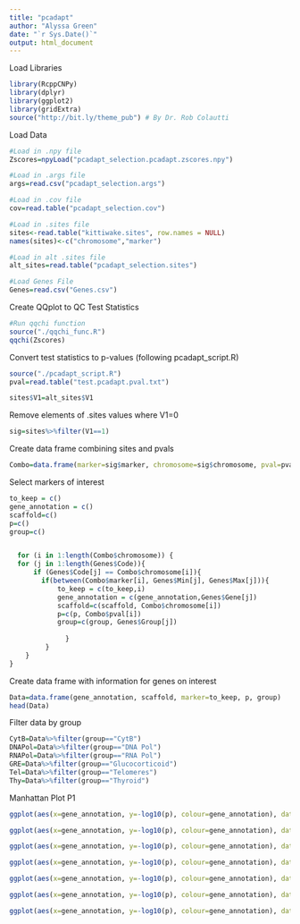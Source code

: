 ```yaml
---
title: "pcadapt"
author: "Alyssa Green"
date: "`r Sys.Date()`"
output: html_document
---
```


Load Libraries
```r
library(RcppCNPy)
library(dplyr)
library(ggplot2)
library(gridExtra)
source("http://bit.ly/theme_pub") # By Dr. Rob Colautti
```

Load Data
```r
#Load in .npy file
Zscores=npyLoad("pcadapt_selection.pcadapt.zscores.npy")

#Load in .args file
args=read.csv("pcadapt_selection.args")

#Load in .cov file
cov=read.table("pcadapt_selection.cov")

#Load in .sites file
sites<-read.table("kittiwake.sites", row.names = NULL)
names(sites)<-c("chromosome","marker")

#Load in alt .sites file
alt_sites=read.table("pcadapt_selection.sites")

#Load Genes File
Genes=read.csv("Genes.csv")
```

Create QQplot to QC Test Statistics
```r
#Run qqchi function
source("./qqchi_func.R")
qqchi(Zscores)
```

Convert test statistics to p-values (following pcadapt_script.R)
```r
source("./pcadapt_script.R")
pval=read.table("test.pcadapt.pval.txt")
```

```r
sites$V1=alt_sites$V1
```

Remove elements of .sites values where V1=0
```r
sig=sites%>%filter(V1==1)
```

Create data frame combining sites and pvals
```r
Combo=data.frame(marker=sig$marker, chromosome=sig$chromosome, pval=pval$V1)
```

Select markers of interest
```r
to_keep = c()
gene_annotation = c()
scaffold=c()
p=c()
group=c()


  for (i in 1:length(Combo$chromosome)) {
  for (j in 1:length(Genes$Code)){
      if (Genes$Code[j] == Combo$chromosome[i]){
        if(between(Combo$marker[i], Genes$Min[j], Genes$Max[j])){
            to_keep = c(to_keep,i)
            gene_annotation = c(gene_annotation,Genes$Gene[j])
            scaffold=c(scaffold, Combo$chromosome[i])
            p=c(p, Combo$pval[i])
            group=c(group, Genes$Group[j])
            
              }
         }
    }
}

```

Create data frame with information for genes on interest
```r
Data=data.frame(gene_annotation, scaffold, marker=to_keep, p, group)
head(Data)

```

Filter data by group
```r
CytB=Data%>%filter(group=="CytB")
DNAPol=Data%>%filter(group=="DNA Pol")
RNAPol=Data%>%filter(group=="RNA Pol")
GRE=Data%>%filter(group=="Glucocorticoid")
Tel=Data%>%filter(group=="Telomeres")
Thy=Data%>%filter(group=="Thyroid")
```

Manhattan Plot P1
```r
ggplot(aes(x=gene_annotation, y=-log10(p), colour=gene_annotation), data=CytB)+geom_point()+theme_pub()+geom_hline(yintercept=5.4)+xlab("Gene")+ylab("-log10(p-value)")+ ggtitle("CytB")+theme(axis.text.x = element_text(angle = 90, vjust = 0.5, hjust=1, size=14))

ggplot(aes(x=gene_annotation, y=-log10(p), colour=gene_annotation), data=DNAPol)+geom_point()+theme_pub()+geom_hline(yintercept=5.4)+xlab("Gene")+ylab("-log10(p-value)")+ ggtitle("DNA Polymerase")+theme(axis.text.x = element_text(angle = 90, vjust = 0.5, hjust=1, size=14))

ggplot(aes(x=gene_annotation, y=-log10(p), colour=gene_annotation), data=RNAPol)+geom_point()+theme_pub()+geom_hline(yintercept=5.4)+xlab("Gene")+ylab("-log10(p-value)")+ ggtitle("RNA Polymerase")+theme(axis.text.x = element_text(angle = 90, vjust = 0.5, hjust=1, size=14))

ggplot(aes(x=gene_annotation, y=-log10(p), colour=gene_annotation), data=GRE)+geom_point()+theme_pub()+geom_hline(yintercept=5.4)+xlab("Gene")+ylab("-log10(p-value)")+ ggtitle("GRE")+theme(axis.text.x = element_text(angle = 90, vjust = 0.5, hjust=1, size=14))

ggplot(aes(x=gene_annotation, y=-log10(p), colour=gene_annotation), data=Tel)+geom_point()+theme_pub()+geom_hline(yintercept=5.4)+xlab("Gene")+ylab("-log10(p-value)")+ ggtitle("Telomeres")+theme(axis.text.x = element_text(angle = 90, vjust = 0.5, hjust=1, size=5))

ggplot(aes(x=gene_annotation, y=-log10(p), colour=gene_annotation), data=Thy)+geom_point()+theme_pub()+geom_hline(yintercept=5.4)+xlab("Gene")+ylab("-log10(p-value)")+ ggtitle("Thyroid")+theme(axis.text.x = element_text(angle = 90, vjust = 0.5, hjust=1, size=8))

ggplot(aes(x=gene_annotation, y=-log10(p), colour=gene_annotation), data=Data)+geom_point()+theme_pub()+geom_hline(yintercept=5.4)+xlab("Gene")+ylab("-log10(p-value)")+ ggtitle("All Genes")+theme(axis.text.x = element_text(angle = 90, vjust = 0.5, hjust=1, size=2))

```





